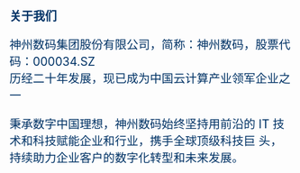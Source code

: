 <h2>
  <font color="#003366">关于我们</font>
</h2>

<p style="font-size:1.3rem;">
  <font color="#003366">
    神州数码集团股份有限公司，简称：神州数码，股票代码：000034.SZ
  </font>
  <br />
  <font color="#003366">
    历经二十年发展，现已成为中国云计算产业领军企业之一
  </font>
  <br />
</p>

<p style="font-size:1.3rem;">
  <font color="#003366" >
    秉承数字中国理想，神州数码始终坚持用前沿的 IT 技术和科技赋能企业和行业，携手全球顶级科技巨 头，持续助力企业客户的数字化转型和未来发展。
  </font>
  <br />
</p>
